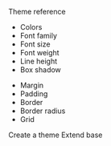 <Grid row="1fr auto" w="400px">
  <Div p="4">
    <P fontSize="lg" mt="0" fontWeight="semibold">
      Theme reference
    </P>
    <Grid
      col="2"
      sx={{
        ul: {
          p: 0,
          m: 0,
          listStyle: "none",
          li: {
            mb: 1,
            a: {
              padding: "0 !important",
              fontSize: "md",
              color: "text",
              "&:hover": {
                textDecoration: "underline",
                background: "none",
              },
            },
          },
        },
      }}
    >
      <Ul>
        <Li>
          <Link to="/theme#colors">Colors</Link>
        </Li>
        <Li>
          <Link to="/theme#font-family">Font family</Link>
        </Li>
        <Li>
          <Link to="/theme#font-size">Font size</Link>
        </Li>
        <Li>
          <Link to="/theme#font-weight">Font weight</Link>
        </Li>
        <Li>
          <Link to="/theme#line-height">Line height</Link>
        </Li>
        <Li>
          <Link to="/theme#box-shadow">Box shadow</Link>
        </Li>
      </Ul>
      <Ul>
        <Li>
          <Link to="/theme#margin">Margin</Link>
        </Li>
        <Li>
          <Link to="/theme#padding">Padding</Link>
        </Li>
        <Li>
          <Link to="/theme#border">Border</Link>
        </Li>
        <Li>
          <Link to="/theme#border-radius">Border radius</Link>
        </Li>
        <Li>
          <Link to="/theme#grid">Grid</Link>
        </Li>
      </Ul>
    </Grid>
  </Div>
  <Grid
    d="inline-grid"
    col="1|1|auto auto"
    gap="4"
    alignItems="center"
    borderTopWidth="1px"
    p="4"
  >
    <ButtonLink variant="link primary sm" to="/docs/theming#create-a-theme">
      Create a theme <Icon name="arrow-right" ml="2" />
    </ButtonLink>
    <ButtonLink variant="link secondary sm" to="/docs/presets#extend-base">
      Extend base <Icon name="arrow-right" ml="2" />
    </ButtonLink>
  </Grid>
</Grid>
